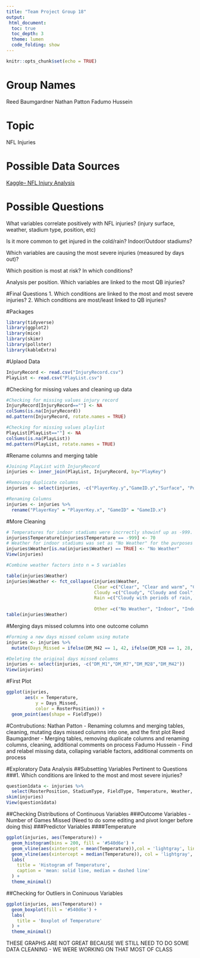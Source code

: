 ---
title: "Team Project Group 18"
output: 
 html_document:
  toc: true
  toc_depth: 3
  theme: lumen
  code_folding: show
---

```{r setup, include=FALSE}
knitr::opts_chunk$set(echo = TRUE)
```
# Group Names
Reed Baumgardner
Nathan Patton
Fadumo Hussein

# Topic
NFL Injuries

# Possible Data Sources
[Kaggle-- NFL Injury Analysis](https://www.kaggle.com/code/aleksandradeis/nfl-injury-analysis/data)

# Possible Questions
What variables correlate positively with NFL injuries? (injury surface, weather, stadium type, position, etc)

Is it more common to get injured in the cold/rain? Indoor/Outdoor stadiums?

Which variables are causing the most severe injuries (measured by days out)?

Which position is most at risk? In which conditions?

Analysis per position. Which variables are linked to the most QB injuries?

#Final Questions
1. Which conditions are linked to the most and most severe injuries? 
2. Which conditions are most/least linked to QB injuries?

#Packages 
```{r}
library(tidyverse)
library(ggplot2)
library(mice)
library(skimr)
library(pollster)
library(kableExtra)
```

#Uplaod Data 
```{r}
InjuryRecord <- read.csv("InjuryRecord.csv")
PlayList <- read.csv("PlayList.csv")
```

#Checking for missing values and cleaning up data 
```{r}
#Checking for missing values injury record 
InjuryRecord[InjuryRecord==""] <- NA
colSums(is.na(InjuryRecord))
md.pattern(InjuryRecord, rotate.names = TRUE)

#Checking for missing values playlist 
PlayList[PlayList==""] <- NA
colSums(is.na(PlayList))
md.pattern(PlayList, rotate.names = TRUE)
```

#Rename columns and merging table 
```{r}
#Joining PlayList with InjuryRecord 
injuries <- inner_join(PlayList, InjuryRecord, by="PlayKey")

#Removing duplicate columns
injuries <- select(injuries, -c("PlayerKey.y","GameID.y","Surface", "Position", "PositionGroup"))

#Renaming Columns
injuries <- injuries %>%
  rename("PlayerKey" = "PlayerKey.x", "GameID" = "GameID.x")
```

#More Cleaning
```{r}
# Temperatures for indoor stadiums were incrrectly showinf up as -999. We set it to 70 degrees based on the average on-field temperature NFL teams keep indoor stadiums. 
injuries$Temperature[injuries$Temperature == -999] <- 70
# Weather for indoor stadiums was set as "No Weather" for the purposes of this project
injuries$Weather[is.na(injuries$Weather) == TRUE] <- "No Weather"
View(injuries)

#Combine weather factors into n = 5 variables 

table(injuries$Weather)
injuries$Weather <- fct_collapse(injuries$Weather, 
                                 Clear =c("Clear", "Clear and warm", "Clear skies", "Clear Skies", "Sunny", "Mostly sunny", "Mostly Sunny"),
                                 Cloudy =c("Cloudy", "Cloudy and Cool", "Cloudy, 50% change of rain", "Coudy", "Partly Cloudy", "Sun & clouds", "Mostly cloudy"), 
                                 Rain =c("Cloudy with periods of rain, thunder possible. Winds shifting to WNW, 10-20 mph.", "Light Rain", "Rain", "Rain shower", "Rain", "Rain"), 
                                 
                                 Other =c("No Weather", "Indoor", "Indoors", "Controlled Climate", "Fair"))
table(injuries$Weather)
```

#Merging days missed columns into one outcome column
```{r}
#Forming a new days missed column using mutate 
injuries <- injuries %>%
  mutate(Days_Missed = ifelse(DM_M42 == 1, 42, ifelse(DM_M28 == 1, 28, ifelse(DM_M7 == 1, 7, 1))))

#Deleting the original days missed columns
injuries <- select(injuries, -c("DM_M1","DM_M7","DM_M28","DM_M42"))
View(injuries)
```

#First Plot
```{r}
ggplot(injuries,               
       aes(x = Temperature,           
           y = Days_Missed,        
           color = RosterPosition)) +   
  geom_point(aes(shape = FieldType))
```
#Contrubutions:
Nathan Patton - Renaming columns and merging tables, cleaning, mutating days missed columns into one, and the first plot
Reed Baumgardner - Merging tables, removing duplicate columns and renaming columns, cleaning, additional comments on process
Fadumo Hussein - Find and relabel missing data, collaping variable factors, additional comments on process




#Exploratory Data Analysis
##Subsetting Variables Pertinent to Questions
###1. Which conditions are linked to the most and most severe injuries?
```{r}
question1data <- injuries %>%
  select(RosterPosition, StadiumType, FieldType, Temperature, Weather, PlayType, DM_M1, DM_M7, DM_M28, DM_M42)
skim(injuries)
View(question1data)
```
##Checking Distributions of Continuous Variables
###Outcome Variables - Number of Games Missed (Need to do some editing and pivot longer before doing this)
###Predictor Variables
####Temperature
```{r}
ggplot(injuries, aes(Temperature)) +
  geom_histogram(bins = 200, fill = '#540d6e') + 
  geom_vline(aes(xintercept = mean(Temperature)),col = 'lightgray', linewidth = 1) +
  geom_vline(aes(xintercept = median(Temperature)), col = 'lightgray', linetype = 'dashed') +
  labs(
    title = 'Histogram of Temperature',
    caption = 'mean: solid line, median = dashed line'
  ) +
  theme_minimal()
```

##Checking for Outliers in Coninuous Variables
```{r}
ggplot(injuries, aes(Temperature)) +
  geom_boxplot(fill = '#540d6e') + 
  labs(
    title = 'Boxplot of Temperature'
  ) +
  theme_minimal()
```
THESE GRAPHS ARE NOT GREAT BECAUSE WE STILL NEED TO DO SOME DATA CLEANING
- WE WERE WORKING ON THAT MOST OF CLASS
